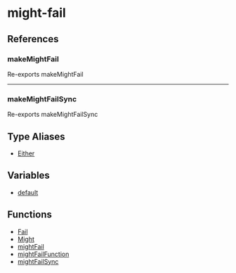 # might-fail

## References

### makeMightFail

Re-exports makeMightFail

***

### makeMightFailSync

Re-exports makeMightFailSync

## Type Aliases

- [Either](/type-aliases/Either.mdx)

## Variables

- [default](/variables/default.mdx)

## Functions

- [Fail](/functions/Fail.mdx)
- [Might](/functions/Might.mdx)
- [mightFail](/functions/mightFail.mdx)
- [mightFailFunction](/functions/mightFailFunction.mdx)
- [mightFailSync](/functions/mightFailSync.mdx)
